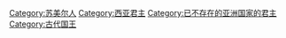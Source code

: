 [[Category:苏美尔人|Category:苏美尔人]]
[[Category:西亚君主|Category:西亚君主]]
[[Category:已不存在的亚洲国家的君主|Category:已不存在的亚洲国家的君主]]
[[Category:古代国王|Category:古代国王]]